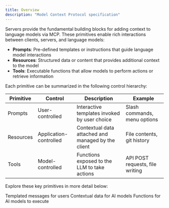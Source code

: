 ```yaml
---
title: Overview
description: "Model Context Protocol specification"
---
```



Servers provide the fundamental building blocks for adding context to language models via
MCP. These primitives enable rich interactions between clients, servers, and language
models:

- **Prompts**: Pre-defined templates or instructions that guide language model
  interactions
- **Resources**: Structured data or content that provides additional context to the model
- **Tools**: Executable functions that allow models to perform actions or retrieve
  information

Each primitive can be summarized in the following control hierarchy:

| Primitive | Control                | Description                                        | Example                         |
| --------- | ---------------------- | -------------------------------------------------- | ------------------------------- |
| Prompts   | User-controlled        | Interactive templates invoked by user choice       | Slash commands, menu options    |
| Resources | Application-controlled | Contextual data attached and managed by the client | File contents, git history      |
| Tools     | Model-controlled       | Functions exposed to the LLM to take actions       | API POST requests, file writing |

Explore these key primitives in more detail below:

<CardGroup cols={3}>
  <Card title="Prompts" icon="comments" href="/specification/draft/server/prompts">
    Templated messages for users
  </Card>
  <Card title="Resources" icon="file" href="/specification/draft/server/resources">
    Contextual data for AI models
  </Card>
  <Card title="Tools" icon="screwdriver-wrench" href="/specification/draft/server/tools">
    Functions for AI models to execute
  </Card>
</CardGroup>
